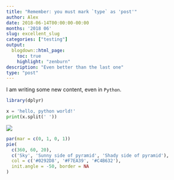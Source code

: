 ```yaml
---
title: "Remember: you must mark `type` as 'post'"
author: Alex
date: 2018-06-14T00:00:00-00:00
months: '2018 06'
slug: excellent_slug
categories: ["testing"]
output: 
  blogdown::html_page:
    toc: true
    highlight: "zenburn"
description: "Even better than the last one"
type: "post"
---
```


I am writing some new content, even in `Python`.

```r
library(dplyr)
```

```python
x = 'hello, python world!'
print(x.split(' '))
```


![](/section01/2018-06-14-new-post-with-box_files/download.png)

```r
par(mar = c(0, 1, 0, 1))
pie(
  c(360, 60, 20),
  c('Sky', 'Sunny side of pyramid', 'Shady side of pyramid'),
  col = c('#0292D8', '#F7EA39', '#C4B632'),
  init.angle = -50, border = NA
)
```

